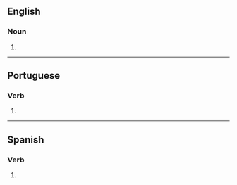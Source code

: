 {{also|indiciás}}

==English==

===Noun===
{{head|en|noun form}}

# {{plural of|indicia|lang=en}}

----

==Portuguese==

===Verb===
{{head|pt|verb form}}

# {{inflection of|indiciar||2|s|pres|indc|lang=pt}}

----

==Spanish==

===Verb===
{{head|es|verb form}}

# {{es-verb form of|ending=ar|mood=indicative|tense=present|pers=2|formal=no|number=singular|indiciar}}